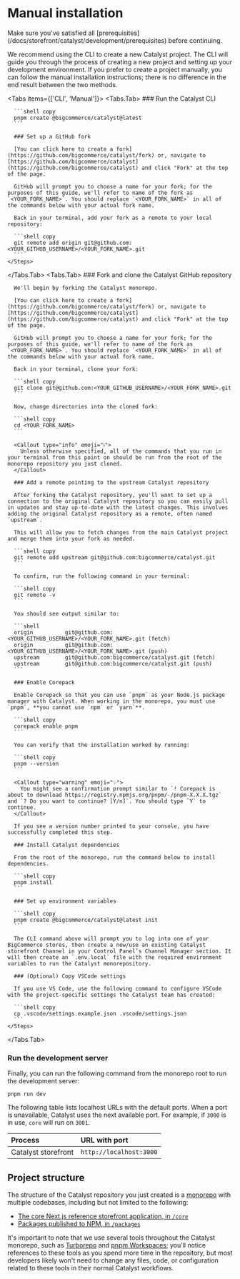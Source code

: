 # Manual installation

<Callout type="warning">
  Make sure you've satisfied all [prerequisites](/docs/storefront/catalyst/development/prerequisites) before
  continuing.
</Callout>

We recommend using the CLI to create a new Catalyst project. The CLI will guide you through the process of creating a new project and setting up your development environment. If you prefer to create a project manually, you can follow the manual installation instructions; there is no difference in the end result between the two methods.

<Tabs items={['CLI', 'Manual']}>
  <Tabs.Tab>
    <Steps>
      ### Run the Catalyst CLI

      ```shell copy
      pnpm create @bigcommerce/catalyst@latest
      ```

      ### Set up a GitHub fork

      [You can click here to create a fork](https://github.com/bigcommerce/catalyst/fork) or, navigate to [https://github.com/bigcommerce/catalyst](https://github.com/bigcommerce/catalyst) and click "Fork" at the top of the page.

      GitHub will prompt you to choose a name for your fork; for the purposes of this guide, we'll refer to name of the fork as `<YOUR_FORK_NAME>`. You should replace `<YOUR_FORK_NAME>` in all of the commands below with your actual fork name.

      Back in your terminal, add your fork as a remote to your local repository:

      ```shell copy
      git remote add origin git@github.com:<YOUR_GITHUB_USERNAME>/<YOUR_FORK_NAME>.git
      ```
    </Steps>

  </Tabs.Tab>
  <Tabs.Tab>
    <Steps>
      ### Fork and clone the Catalyst GitHub repository

      We'll begin by forking the Catalyst monorepo.

      [You can click here to create a fork](https://github.com/bigcommerce/catalyst/fork) or, navigate to [https://github.com/bigcommerce/catalyst](https://github.com/bigcommerce/catalyst) and click "Fork" at the top of the page.

      GitHub will prompt you to choose a name for your fork; for the purposes of this guide, we'll refer to name of the fork as `<YOUR_FORK_NAME>`. You should replace `<YOUR_FORK_NAME>` in all of the commands below with your actual fork name.

      Back in your terminal, clone your fork:

      ```shell copy
      git clone git@github.com:<YOUR_GITHUB_USERNAME>/<YOUR_FORK_NAME>.git
      ```

      Now, change directories into the cloned fork:

      ```shell copy
      cd <YOUR_FORK_NAME>
      ```

      <Callout type="info" emoji="ℹ️">
        Unless otherwise specified, all of the commands that you run in your terminal from this point on should be run from the root of the monorepo repository you just cloned.
      </Callout>

      ### Add a remote pointing to the upstream Catalyst repository

      After forking the Catalyst repository, you'll want to set up a connection to the original Catalyst repository so you can easily pull in updates and stay up-to-date with the latest changes. This involves adding the original Catalyst repository as a remote, often named `upstream`.

      This will allow you to fetch changes from the main Catalyst project and merge them into your fork as needed.

      ```shell copy
      git remote add upstream git@github.com:bigcommerce/catalyst.git
      ```

      To confirm, run the following command in your terminal:

      ```shell copy
      git remote -v
      ```

      You should see output similar to:

      ```shell
      origin          git@github.com:<YOUR_GITHUB_USERNAME>/<YOUR_FORK_NAME>.git (fetch)
      origin          git@github.com:<YOUR_GITHUB_USERNAME>/<YOUR_FORK_NAME>.git (push)
      upstream        git@github.com:bigcommerce/catalyst.git (fetch)
      upstream        git@github.com:bigcommerce/catalyst.git (push)
      ```

      ### Enable Corepack

      Enable Corepack so that you can use `pnpm` as your Node.js package manager with Catalyst. When working in the monorepo, you must use `pnpm`, **you cannot use `npm` or `yarn`**.

      ```shell copy
      corepack enable pnpm
      ```

      You can verify that the installation worked by running:

      ```shell copy
      pnpm --version
      ```

      <Callout type="warning" emoji="💡">
        You might see a confirmation prompt similar to `! Corepack is about to download https://registry.npmjs.org/pnpm/-/pnpm-X.X.X.tgz` and `? Do you want to continue? [Y/n]`. You should type `Y` to continue.
      </Callout>

      If you see a version number printed to your console, you have successfully completed this step.

      ### Install Catalyst dependencies

      From the root of the monorepo, run the command below to install dependencies.

      ```shell copy
      pnpm install
      ```

      ### Set up environment variables

      ```shell copy
      pnpm create @bigcommerce/catalyst@latest init
      ```

      The CLI command above will prompt you to log into one of your BigCommerce stores, then create a new/use an existing Catalyst storefront Channel in your Control Panel’s Channel Manager section. It will then create an `.env.local` file with the required environment variables to run the Catalyst monorepository.

      ### (Optional) Copy VSCode settings

      If you use VS Code, use the following command to configure VSCode with the project-specific settings the Catalyst team has created:

      ```shell copy
      cp .vscode/settings.example.json .vscode/settings.json
      ```
    </Steps>

  </Tabs.Tab>
</Tabs>

### Run the development server

Finally, you can run the following command from the monorepo root to run the development server:

```shell copy
pnpm run dev
```

The following table lists localhost URLs with the default ports. When a port is unavailable, Catalyst uses the next available port. For example, if `3000` is in use, `core` will run on `3001`.

| Process             | URL with port           |
| :------------------ | :---------------------- |
| Catalyst storefront | `http://localhost:3000` |

## Project structure

The structure of the Catalyst repository you just created is a [monorepo](https://en.wikipedia.org/wiki/Monorepo) with multiple codebases, including but not limited to the following:

- [The core Next.js reference storefront application, in `/core`](https://github.com/bigcommerce/catalyst/tree/main/core)
- [Packages published to NPM, in `/packages`](https://github.com/bigcommerce/catalyst/tree/main/packages)

It's important to note that we use several tools throughout the Catalyst monorepo, such as [Turborepo](https://turbo.build/repo/docs) and [pnpm Workspaces](https://pnpm.io/workspaces); you'll notice references to these tools as you spend more time in the repository, but most developers likely won't need to change any files, code, or configuration related to these tools in their normal Catalyst workflows.
